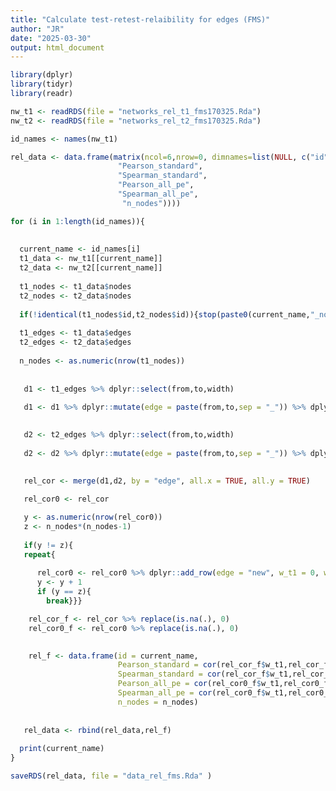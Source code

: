 ---
title: "Calculate test-retest-relaibility for edges (FMS)"
author: "JR"
date: "2025-03-30"
output: html_document
---


```{r}
library(dplyr)
library(tidyr)
library(readr)
```


```{r}
nw_t1 <- readRDS(file = "networks_rel_t1_fms170325.Rda")
nw_t2 <- readRDS(file = "networks_rel_t2_fms170325.Rda")
```



```{r}
id_names <- names(nw_t1)
```


```{r}
rel_data <- data.frame(matrix(ncol=6,nrow=0, dimnames=list(NULL, c("id",
                        "Pearson_standard",
                        "Spearman_standard",
                        "Pearson_all_pe",
                        "Spearman_all_pe",
                         "n_nodes"))))
```


```{r}
for (i in 1:length(id_names)){
  
  
  current_name <- id_names[i]
  t1_data <- nw_t1[[current_name]]
  t2_data <- nw_t2[[current_name]]
  
  t1_nodes <- t1_data$nodes
  t2_nodes <- t2_data$nodes
  
  if(!identical(t1_nodes$id,t2_nodes$id)){stop(paste0(current_name,"_nodes_error"))}
  
  t1_edges <- t1_data$edges
  t2_edges <- t2_data$edges
  
  n_nodes <- as.numeric(nrow(t1_nodes))
  
  
   d1 <- t1_edges %>% dplyr::select(from,to,width)
   
   d1 <- d1 %>% dplyr::mutate(edge = paste(from,to,sep = "_")) %>% dplyr::select(edge,width) %>% dplyr::rename(w_t1 = width)

  
   d2 <- t2_edges %>% dplyr::select(from,to,width)
   
   d2 <- d2 %>% dplyr::mutate(edge = paste(from,to,sep = "_")) %>% dplyr::select(edge,width) %>% dplyr::rename(w_t2 = width)

  
   rel_cor <- merge(d1,d2, by = "edge", all.x = TRUE, all.y = TRUE)
 
   rel_cor0 <- rel_cor

   y <- as.numeric(nrow(rel_cor0))
   z <- n_nodes*(n_nodes-1)
   
   if(y != z){
   repeat{
      
      rel_cor0 <- rel_cor0 %>% dplyr::add_row(edge = "new", w_t1 = 0, w_t2 = 0)
      y <- y + 1
      if (y == z){
        break}}} 

    rel_cor_f <- rel_cor %>% replace(is.na(.), 0)
    rel_cor0_f <- rel_cor0 %>% replace(is.na(.), 0)

 
    rel_f <- data.frame(id = current_name,
                        Pearson_standard = cor(rel_cor_f$w_t1,rel_cor_f$w_t2),
                        Spearman_standard = cor(rel_cor_f$w_t1,rel_cor_f$w_t2,method = "spearman"),
                        Pearson_all_pe = cor(rel_cor0_f$w_t1,rel_cor0_f$w_t2),
                        Spearman_all_pe = cor(rel_cor0_f$w_t1,rel_cor0_f$w_t2,method = "spearman"),
                        n_nodes = n_nodes)
    
   
   rel_data <- rbind(rel_data,rel_f)
   
  print(current_name)
}

```



```{r}
saveRDS(rel_data, file = "data_rel_fms.Rda" )
```






